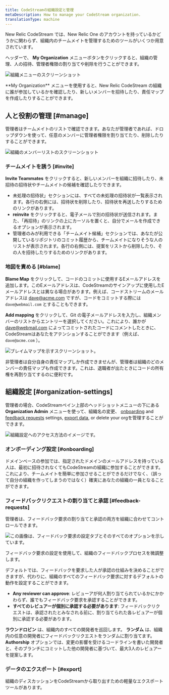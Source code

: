 ```yaml
---
title: CodeStreamの組織設定と管理
metaDescription: How to manage your CodeStream organization.
translationType: machine
---
```


New Relic CodeStream では、New Relic One のアカウントを持っているかどうかに関わらず、組織内のチームメイトを管理するためのツールがいくつか用意されています。

ヘッダーで、 **My Organization** メニューボタンをクリックすると、組織の管理、人の招待、管理者権限の割り当てや削除を行うことができます。

![組織メニューのスクリーンショット](./images/MyOrgMenu.png "組織メニュー")

<figcaption>
  **My Organization** メニューを使用すると、New Relic CodeStream の組織に誰が参加しているかを確認したり、新しいメンバーを招待したり、責任マップを作成したりすることができます。
</figcaption>

## 人と役割の管理 [#manage]

管理者はチームメイトのリストで確認できます。あなたが管理者であれば、ドロップダウンを使って、任意のメンバーに管理者権限を割り当てたり、削除したりすることができます。

![組織のメンバーリストのスクリーンショット](./images/MyOrgMembers.png "組織-メンバー")

### チームメイトを誘う [#invite]

**Invite Teammates** をクリックすると、新しいメンバーを組織に招待したり、未招待の招待状やチームメイトの候補を確認したりできます。

* 未処理の招待状」セクションには、すべての未処理の招待状が一覧表示されます。各行の右側には、招待状を削除したり、招待状を再送したりするためのリンクがあります。
* **reinvite** をクリックすると、電子メールで別の招待状が送信されます。また、「再招待」のリンクの上にカーソルを置くと、自分でメールを作成できるオプションが表示されます。
* 管理者のみが利用できる「チームメイト候補」セクションでは、あなたが公開しているリポジトリのコミット履歴から、チームメイトになりそうな人のリストが表示されます。各行の右側には、提案をリストから削除したり、その人を招待したりするためのリンクがあります。

### 地図を責める [#blame]

**Blame Map** をクリックして、コードのコミットに使用するEメールアドレスを追加します。このEメールアドレスは、CodeStreamのサインアップに使用したEメールアドレスとは異なる場合があります。例えば、コードストリームのメールアドレスは [dave@acme.com](mailto:dave@acme.com) ですが、コードをコミットする際には `dave@webmail.com` とすることもできます。

**Add mapping** をクリックして、Git の電子メールアドレスを入力し、組織メンバーのリストからエントリーを選択してください。これにより、誰かが [dave@webmail.com](mailto:dave@webmail.com) によってコミットされたコードにコメントしたときに、CodeStreamはあなたをアテンションすることができます（例えば、 `dave@acme.com` ）。

![ブレイムマップを示すスクリーンショット。](./images/MyOrgBlameMap.png "ブレイムマップ")

非管理者は自分自身の責任マップしか作成できませんが、管理者は組織のどのメンバーの責任マップも作成できます。これは、退職者が出たときにコードの所有権を再割り当てするのに便利です。

## 組織設定 [#organization-settings]

管理者の場合、CodeStreamペイン上部のヘッドショットメニューの下にある **Organization Admin** メニューを使って、組織名の変更、 [onboarding](#onboarding) and [feedback requests](#feedback-request) settings, [export data](#export), or delete your orgを管理することができます。

![組織設定へのアクセス方法のイメージです。](/images/OrganizationSettings.png "組織設定")

### オンボーディング設定 [#onboarding]

ドメインベースの参加では、指定されたドメインのメールアドレスを持っている人は、最初に招待されなくてもCodeStreamの組織に参加することができます。これにより、チームメイトを簡単に参加させることができるだけでなく、（誤って自分の組織を作ってしまうのではなく）確実にあなたの組織の一員となることができます。

### フィードバックリクエストの割り当てと承認 [#feedback-requests]

管理者は、フィードバック要求の割り当てと承認の両方を組織に合わせてコントロールできます。

![この画像は、フィードバック要求の設定タブとそのすべてのオプションを示しています。](/images/FRTeamSettings.png "フィードバックリクエストの設定")

<figcaption>
  フィードバック要求の設定を使用して、組織のフィードバックプロセスを微調整します。
</figcaption>

デフォルトでは、フィードバックを要求した人が承認の仕組みを決めることができますが、代わりに、組織のすべてのフィードバック要求に対するデフォルトの動作を設定することができます。

* **Any reviewer can approve**: レビューアが何人割り当てられているかにかかわらず、誰でもフィードバック要求を承認することができます。
* **すべてのレビュアーが個別に承認する必要があります**: フィードバックリクエストは、承認されたとみなされる前に、割り当てられた各レビュアーが個別に承認する必要があります。

**ラウンドロビン** は、組織内のすべての開発者を巡回します。 **ランダム** は、組織内の任意の開発者にフィードバックリクエストをランダムに割り当てます。 **Authorship** オプションでは、変更の影響を受けるコードラインを書いた開発者と、そのブランチにコミットした他の開発者に基づいて、最大3人のレビュアーを提案します。

### データのエクスポート [#export]

組織のディスカッションをCodeStreamから取り出すための軽量なエクスポートツールがあります。